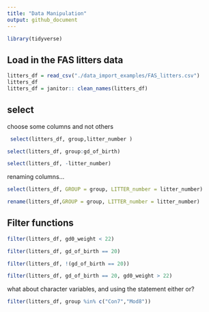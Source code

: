 ```yaml
---
title: "Data Manipulation"
output: github_document
---
```


```r
library(tidyverse)
```

## Load in the FAS litters data
```r
litters_df = read_csv("./data_import_examples/FAS_litters.csv")
litters_df
litters_df = janitor:: clean_names(litters_df)
```


## select

choose some columns and not others

```r
 select(litters_df, group,litter_number )
```

```r
select(litters_df, group:gd_of_birth)
```

```r
select(litters_df, -litter_number)
```

renaming columns...

```r
select(litters_df, GROUP = group, LITTER_number = litter_number)
```

```r
rename(litters_df,GROUP = group, LITTER_number = litter_number)
```

## Filter functions

```r
filter(litters_df, gd0_weight < 22)
```

```r
filter(litters_df, gd_of_birth == 20)
```

```r
filter(litters_df, !(gd_of_birth == 20))
```
```r
filter(litters_df, gd_of_birth == 20, gd0_weight > 22)
```

what about character variables, and using the statement either or?

```r
filter(litters_df, group %in% c("Con7","Mod8"))
```

